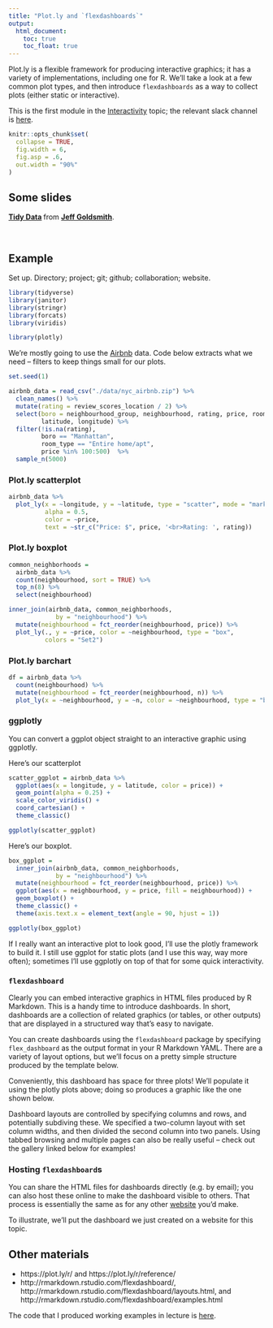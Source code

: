 ```yaml
---
title: "Plot.ly and `flexdashboards`"
output:
  html_document: 
    toc: true
    toc_float: true
---
```


Plot.ly is a flexible framework for producing interactive graphics; it has a variety of implementations, including one for R. We'll take a look at a few common plot types, and then introduce `flexdashboards` as a way to collect plots (either static or interactive).

This is the first module in the [Interactivity](topic_interactivity.html) topic; the relevant slack channel is [here](https://p8105-fall2017.slack.com/messages/C7RJ9G3SP).

```r
knitr::opts_chunk$set(
  collapse = TRUE,
  fig.width = 6,
  fig.asp = .6,
  out.width = "90%"
)
```


## Some slides

<script async class="speakerdeck-embed" data-id="ee17524f046c49a58cec601fb98bb72d" data-ratio="1.33333333333333" src="//speakerdeck.com/assets/embed.js"></script>
<div style="margin-bottom:5px"> <strong> <a href="https://speakerdeck.com/jeffgoldsmith/dsi-tidy-text" title="Tidy Text" target="_blank">Tidy Data</a> </strong> from <strong><a href="https://speakerdeck.com/jeffgoldsmith" target="_blank">Jeff Goldsmith</a></strong>. </div><br>


## Example

Set up. Directory; project; git; github; collaboration; website. 

```r
library(tidyverse)
library(janitor)
library(stringr)
library(forcats)
library(viridis)

library(plotly)
```

We're mostly going to use the [Airbnb](dataset_airbnb.html) data. Code below extracts what we need -- filters to keep things small for our plots. 

```r
set.seed(1)

airbnb_data = read_csv("./data/nyc_airbnb.zip") %>%
  clean_names() %>%
  mutate(rating = review_scores_location / 2) %>%
  select(boro = neighbourhood_group, neighbourhood, rating, price, room_type,
         latitude, longitude) %>%
  filter(!is.na(rating), 
         boro == "Manhattan",
         room_type == "Entire home/apt",
         price %in% 100:500)  %>% 
  sample_n(5000)
```


### Plot.ly scatterplot

```r
airbnb_data %>%
  plot_ly(x = ~longitude, y = ~latitude, type = "scatter", mode = "markers",
          alpha = 0.5, 
          color = ~price,
          text = ~str_c("Price: $", price, '<br>Rating: ', rating))
```

### Plot.ly boxplot

```r
common_neighborhoods =
  airbnb_data %>% 
  count(neighbourhood, sort = TRUE) %>% 
  top_n(8) %>% 
  select(neighbourhood)

inner_join(airbnb_data, common_neighborhoods,
             by = "neighbourhood") %>% 
  mutate(neighbourhood = fct_reorder(neighbourhood, price)) %>% 
  plot_ly(., y = ~price, color = ~neighbourhood, type = "box",
          colors = "Set2")
```


### Plot.ly barchart

```r
df = airbnb_data %>% 
  count(neighbourhood) %>% 
  mutate(neighbourhood = fct_reorder(neighbourhood, n)) %>% 
  plot_ly(x = ~neighbourhood, y = ~n, color = ~neighbourhood, type = "bar")
```


### ggplotly

You can convert a ggplot object straight to an interactive graphic using ggplotly.

Here's our scatterplot
```r
scatter_ggplot = airbnb_data %>%
  ggplot(aes(x = longitude, y = latitude, color = price)) +
  geom_point(alpha = 0.25) +
  scale_color_viridis() +
  coord_cartesian() +
  theme_classic()

ggplotly(scatter_ggplot)
```

Here's our boxplot.

```r
box_ggplot = 
  inner_join(airbnb_data, common_neighborhoods,
             by = "neighbourhood") %>% 
  mutate(neighbourhood = fct_reorder(neighbourhood, price)) %>% 
  ggplot(aes(x = neighbourhood, y = price, fill = neighbourhood)) +
  geom_boxplot() +
  theme_classic() + 
  theme(axis.text.x = element_text(angle = 90, hjust = 1))

ggplotly(box_ggplot)
```

If I really want an interactive plot to look good, I'll use the plotly framework to build it. I still use ggplot for static plots (and I use this way, way more often); sometimes I'll use ggplotly on top of that for some quick interactivity. 

### `flexdashboard`

Clearly you can embed interactive graphics in HTML files produced by R Markdown. This is a handy time to introduce dashboards. In short, dashboards are a collection of related graphics (or tables, or other outputs) that are displayed in a structured way that's easy to navigate. 

You can create dashboards using the `flexdashboard` package by specifying `flex_dashboard` as the output format in your R Markdown YAML. There are a variety of layout options, but we'll focus on a pretty simple structure produced by the template below.


Conveniently, this dashboard has space for three plots! We'll populate it using the plotly plots above; doing so produces a graphic like the one shown below. 



Dashboard layouts are controlled by specifying columns and rows, and potentially subdiving these. We specified a two-column layout with set column widths, and then divided the second column into two panels. Using tabbed browsing and multiple pages can also be really useful -- check out the gallery linked below for examples!

### Hosting `flexdashboard`s

You can share the HTML files for dashboards directly (e.g. by email); you can also host these online to make the dashboard visible to others. That process is essentially the same as for any other [website](making_websites.html) you'd make. 

To illustrate, we'll put the dashboard we just created on a website for this topic. 


## Other materials

* https://plot.ly/r/ and https://plot.ly/r/reference/
* http://rmarkdown.rstudio.com/flexdashboard/, http://rmarkdown.rstudio.com/flexdashboard/layouts.html, and http://rmarkdown.rstudio.com/flexdashboard/examples.html

The code that I produced working examples in lecture is [here]().
